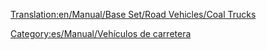 [[Translation:en/Manual/Base Set/Road Vehicles/Coal Trucks]]

{{es/Manual/Base Set/Road Vehicles/Vehículo de carretera|nombre    = Camión Carbonero Balogh
  |imagen    = en/Manual/Base Set/Road Vehicles/Balogh Coal Truck.png
  |precio    = 8.856 € (4.428 £)
  |velocidad = 48 km/h (30 mph)
  |coste     = 842 € (421 £)
  |diseño    = 1935
  |duración  = 15
  |capacidad = 20 toneladas de carbón
}}
{{es/Manual/Base Set/Road Vehicles/Vehículo de carretera|nombre    = Camión Carbonero Uhl
  |imagen    = en/Manual/Base Set/Road Vehicles/Uhl Coal Truck.png
  |precio    = 10.496 € (5.248 £)
  |velocidad = 88 km/h (55 mph)
  |coste     = 1.574 € (787 £)
  |diseño    = 1975
  |duración  = 15
  |capacidad = 25 toneladas de carbón
}}
{{es/Manual/Base Set/Road Vehicles/Vehículo de carretera|nombre    = Camión carbonero DW
  |imagen    = en/Manual/Base Set/Road Vehicles/DW Coal Truck.png
  |precio    = 11.316 € (5.658 £)
  |velocidad = 112 km/h (70 mph)
  |coste     = 2.250 € (1.125 £)
  |diseño    = 2014
  |duración  = 15
  |capacidad = 28 toneladas de carbón
}}


[[Category:es/Manual/Vehículos de carretera]]